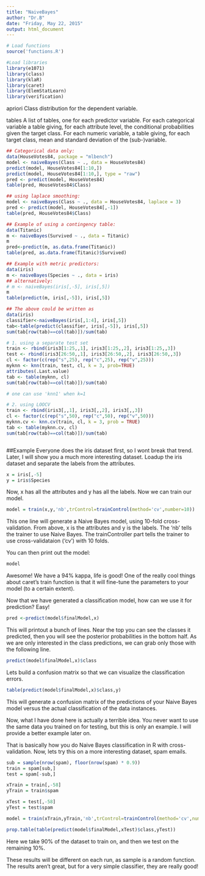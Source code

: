 ```yaml
---
title: "NaiveBayes"
author: "Dr.B"
date: "Friday, May 22, 2015"
output: html_document
---
```


```r
# Load functions
source('functions.R')

#Load libraries
library(e1071)
library(class)
library(klaR)
library(caret)
library(ElemStatLearn)
library(verification)
```


apriori
Class distribution for the dependent variable.

tables
A list of tables, one for each predictor variable. For each categorical variable a table giving, for each attribute level, the conditional probabilities given the target class. For each numeric variable, a table giving, for each target class, mean and standard deviation of the (sub-)variable.

```r
## Categorical data only:
data(HouseVotes84, package = "mlbench")
model <- naiveBayes(Class ~ ., data = HouseVotes84)
predict(model, HouseVotes84[1:10,])
predict(model, HouseVotes84[1:10,], type = "raw")
pred <- predict(model, HouseVotes84)
table(pred, HouseVotes84$Class)

## using laplace smoothing:
model <- naiveBayes(Class ~ ., data = HouseVotes84, laplace = 3)
pred <- predict(model, HouseVotes84[,-1])
table(pred, HouseVotes84$Class)
``` 


```r
## Example of using a contingency table:
data(Titanic)
m <- naiveBayes(Survived ~ ., data = Titanic)
m
pred<-predict(m, as.data.frame(Titanic))
table(pred, as.data.frame(Titanic)$Survived)

```

```r
## Example with metric predictors:
data(iris)
m <- naiveBayes(Species ~ ., data = iris)
## alternatively:
# m <- naiveBayes(iris[,-5], iris[,5])
m
table(predict(m, iris[,-5]), iris[,5])

## The above could be written as
data(iris)
classifier<-naiveBayes(iris[,1:4], iris[,5]) 
tab<-table(predict(classifier, iris[,-5]), iris[,5])
sum(tab[row(tab)==col(tab)])/sum(tab)
```


```r
# 1. using a separate test set
train <- rbind(iris3[1:25,,1], iris3[1:25,,2], iris3[1:25,,3]) 
test <- rbind(iris3[26:50,,1], iris3[26:50,,2], iris3[26:50,,3]) 
cl <- factor(c(rep("s",25), rep("c",25), rep("v",25))) 
myknn <- knn(train, test, cl, k = 3, prob=TRUE) 
attributes(.Last.value) 
tab <- table(myknn, cl) 
sum(tab[row(tab)==col(tab)])/sum(tab)

# one can use 'knn1' when k=1

# 2. using LOOCV
train <- rbind(iris3[,,1], iris3[,,2], iris3[,,3]) 
cl <- factor(c(rep("s",50), rep("c",50), rep("v",50)))
myknn.cv <- knn.cv(train, cl, k = 3, prob = TRUE)
tab <- table(myknn.cv, cl) 
sum(tab[row(tab)==col(tab)])/sum(tab)



```



##Example
Everyone does the iris dataset first, so I wont break that trend. Later, I will show you a much more interesting dataset. Loadup the iris dataset and separate the labels from the attributes.
```r
x = iris[,-5]
y = iris$Species
```

Now, x has all the attributes and y has all the labels. Now we can train our model.

```r
model = train(x,y,'nb',trControl=trainControl(method='cv',number=10))
```

This one line will generate a Naive Bayes model, using 10-fold cross-validation. From above, x is the attributes and y is the labels. The 'nb' tells the trainer to use Naive Bayes. The trainController part tells the trainer to use cross-validataion ('cv') with 10 folds.

You can then print out the model:
```r
model
```

Awesome! We have a 94% kappa, life is good! One of the really cool things about caret's train function is that it will fine-tune the parameters to your model (to a certain extent).

Now that we have generated a classification model, how can we use it for prediction? Easy!
```r
pred <-predict(model$finalModel,x)
```

This will printout a bunch of lines. Near the top you can see the classes it predicted, then you will see the posterior probabilities in the bottom half. As we are only interested in the class predictions, we can grab only those with the following line.
```r
predict(model$finalModel,x)$class
```

Lets build a confusion matrix so that we can visualize the classification errors.
```r
table(predict(model$finalModel,x)$class,y)
```

This will generate a confusion matrix of the predictions of your Naive Bayes model versus the actual classification of the data instances.

Now, what I have done here is actually a terrible idea. You never want to use the same data you trained on for testing, but this is only an example. I will provide a better example later on.

That is basically how you do Naive Bayes classification in R with cross-validation. Now, lets try this on a more interesting dataset, spam emails.
```r
sub = sample(nrow(spam), floor(nrow(spam) * 0.9))
train = spam[sub,]
test = spam[-sub,]

xTrain = train[,-58]
yTrain = train$spam

xTest = test[,-58]
yTest = test$spam

model = train(xTrain,yTrain,'nb',trControl=trainControl(method='cv',number=10))

prop.table(table(predict(model$finalModel,xTest)$class,yTest))
```

Here we take 90% of the dataset to train on, and then we test on the remaining 10%.

These results will be different on each run, as sample is a random function. The results aren't great, but for a very simple classifier, they are really good!


